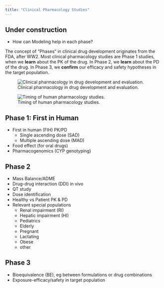 ```yaml
---
title: "Clinical Pharmacology Studies"
---
```


:::{.callout-caution}
# Under construction

* How can Modeling help in each phase?
:::

The concept of "Phases" in clinical drug development originates from the FDA, after WW2.
Most clinical pharmacology studies are Phase 1 studies, when we **learn** about the PK of the drug.
In Phase 2, we **learn** about the PD of the drug.
In Phase 3, we **confirm** our efficacy and safety hypotheses in the target population.

![Clinical pharmacology in drug development and evaluation.](images/clinpharm-studies.jpg){#fig-clinpharm-studies}

![Timing of human pharmacology studies.](images/pharmacology-studies.png){#fig-pharmacology-studies}

## Phase 1: First in Human

* First in human (FIH) PK/PD
  * Single ascending dose (SAD)
  * Multiple ascending dose (MAD)
* Food effect (for oral drugs)
* Pharmacogenomics (CYP genotyping)

## Phase 2

* Mass Balance/ADME
* Drug-drug interaction (DDI) in vivo
* QT study
* Dose identification
* Healthy vs Patient PK & PD
* Relevant special populations
  * Renal impairment (RI)
  * Hepatic impairment (HI)
  * Pediatrics
  * Elderly
  * Pregnant
  * Lactating
  * Obese
  * other

## Phase 3

* Bioequivalence (BE), eg between formulations or drug combinations
* Exposure-efficacy/safety in target population

